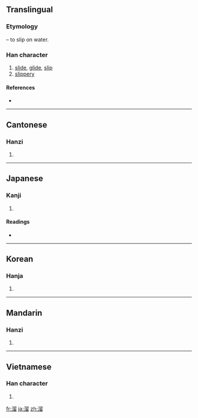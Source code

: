 {{also|霤}}
==Translingual==
===Etymology===
{{Han compound|水|alt1=氵|t1=water|留|ls=psc|c1=s|c2=p}} – to slip on water.

===Han character===
{{Han char|rn=85|rad=水|as=10|sn=13|four=3716<sub>2</sub>|canj=水竹竹田 (EHHW)|ids=⿰[[氵]][[留]]}}

# [[slide]], [[glide]], [[slip]]
# [[slippery]]

====References====
* {{Han ref|kx=0639.330|dkj=17943|dj=1046.210|hdz=31703.090|uh=6E9C|ud=28316|bh=B7C8|bd=47048}}

----

==Cantonese==

===Hanzi===
{{yue-hanzi|jyut=|y=lau6, lau1 liu1}}

# {{defn|Cantonese|sort=水10}}

----

==Japanese==

===Kanji===
{{ja-kanji|grade=|rs=水10}}

# {{defn|Japanese|sort=水10}}

====Readings====
* {{ja-readings|on=[[りゅう]] (ryū)|kun=[[したたる]] (shitataru), [[ためる]] (tameru), [[たまる]] (tamaru)}}

----

==Korean==

===Hanja===
{{ko-hanja|hangeul=류>유|eumhun=|rv=ryu>yu|mr=ryu>yu|y=lyu>yu}}

# {{defn|Korean|sort=水10}}

----

==Mandarin==

===Hanzi===
{{cmn-hanzi|pin=[[liū]] ([[liu1]])|wg=liu<sup>1</sup>}}

# {{defn|Mandarin|sort=水10}}

----

==Vietnamese==

===Han character===
{{vi-hantu|[[lưu]], [[lựu]], [[rượu]]|rs=水10}}

# {{defn|Vietnamese|sort=水10}}

[[fr:溜]]
[[ja:溜]]
[[zh:溜]]